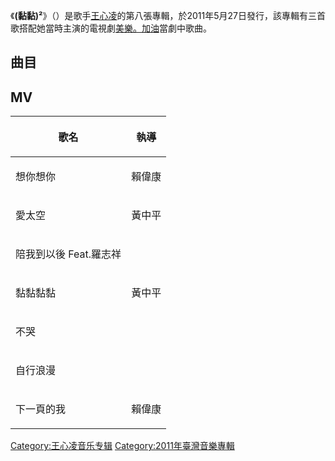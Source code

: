 {{Infobox album
| name       = (黏黏)²
| type       = 錄音室專輯
| artist     = [[王心凌|王心凌]]
| cover      = Cyndi - Sticky.jpg
<!-- 未知參數 | background = orange -->
| released   = 2011年5月27日
| genre      = [[流行音樂|流行音樂]]
| length     = {{Duration|m=41|s=03}}
| label      = [[金牌大風|金牌大風]]
| prev_title = [[心電心|心電心]]
| prev_year  = 2009
| next_title = [[愛不愛|愛不愛]]
| next_year  = 2012
}}
《'''(黏黏)²'''》（{{lang-en|'''Cyndi Sticky'''}}）是歌手[[王心凌|王心凌]]的第八張專輯，於2011年5月27日發行，該專輯有三首歌搭配她當時主演的電視劇[[美樂。加油|美樂。加油]]當劇中歌曲。

==曲目==
{{Tracklist
| total_length = 41:03

| title1 = 想你想你
| note1 = 
| longnote1 = 第二主打
| music1 = 趙倩
| lyrics1 = 嚴云農
| arranger1 = 韓星洲
| producer1 = 阿弟仔<br />陳思宇
| length1 = 3:10

| title2 = 愛太空 
| note2 = 
| longnote2 = 八大韓劇《[[麵包王金卓求|麵包王金卓求]]》片頭曲<br />第三主打
| music2 = [[衛斯理_(藝人)|衛斯理]]
| lyrics2 = 胡如虹
| arranger2 = 黃冠豪
| producer2 = 陳思宇<br />陳秀珠
| length2 = 4:35

| title3 = 陪我到以後 
| note3 = <br />feat. [[羅志祥|羅志祥]]
| longnote3 = 第四主打
| music3 = 韓星洲
| lyrics3 = 陳信延<br />黃文萱<br />嚴云農
| arranger3 = 高羽瀚<br />韓星洲
| producer3 = 陳思宇<br />陳秀珠
| length3 = 4:02

| title4 = 黏黏黏黏 
| note4 = 
| longnote4 = 首波主打<br />偶像剧《[[美乐。加油|美乐。加油]]》片尾曲
| music4 = [[王心凌|王心凌]]
| lyrics4 = 王心凌
| arranger4 = 呂紹淳
| producer4 = 王心凌<br />陳思宇<br />陳秀珠
| length4 = 3:20

| title5 = 搖滾吧姑娘
| note5 = 
| longnote5 =
| music5 = 黃晟峰
| lyrics5 = 徐世珍
| arranger5 = 張逸帆
| producer5 = 王治平
| length5 = 3:55

| title6 = 不哭
| note6 = 
| longnote6 = 第六主打<br />偶像剧《美乐。加油》片头曲
| music6 = 趙倩
| lyrics6 = 吳本緯
| arranger6 = 呂紹淳
| producer6 = 陳思宇<br />陳秀珠
| length6 = 4:19

| title7 = 自行浪漫 
| note7 = 
| longnote7 = 第七主打<br />OT：I wanna be the one 
| music7 = Vincent Degiorgio<br />John Acosta
| lyrics7 = 徐世珍
| arranger7 = 呂紹淳
| producer7 = 陳思宇<br />陳秀珠
| length7 = 4:01

| title8 = 下一頁的我 
| note8 = 
| longnote8 =第五主打<br />偶像剧《美乐。加油》插曲<br />翻唱自[[生物股長|生物股長]]《[[YELL/JOYFUL|YELL]]》<br /><small>粵語版為[[陳柏宇|陳柏宇]]《原諒我要高飛》</small>
| music8 = 水野良樹
| lyrics8 = 易家揚
| arranger8 = Venancio Vehnee A Saturno
| producer8 = 李偉松<br />田奇林
| length8 = 5:49

| title9 = 一直幸福 
| note9 = 
| longnote9 = 
| music9 = 陳威全
| lyrics9 = 陳信延
| arranger9 = 呂紹淳
| producer9 = 陳思宇<br />陳秀珠
| length9 = 4:12

| title10 = 愛的ATM 
| note10 = 
| longnote10 = 
| music10 = Carl Utbult<br />Rikard Lofgren<br />Vincent Degiorgio
| lyrics10 = 吳易緯<br />陳宏宇
| arranger10 = 奧斯卡
| producer10 = 陳思宇<br />陳秀珠
| length10 = 3:35
}}

==MV==
{| class="wikitable"
! 歌名 !! 執導
|-
|想你想你||賴偉康
|-
|愛太空||黃中平
|-
|陪我到以後 Feat.羅志祥||
|-
|黏黏黏黏 ||黃中平
|-
|不哭 ||
|-
|自行浪漫 ||
|-
|下一頁的我 || 賴偉康
|}

{{reflist}}

{{王心凌}}

[[Category:王心凌音乐专辑|Category:王心凌音乐专辑]]
[[Category:2011年臺灣音樂專輯|Category:2011年臺灣音樂專輯]]
